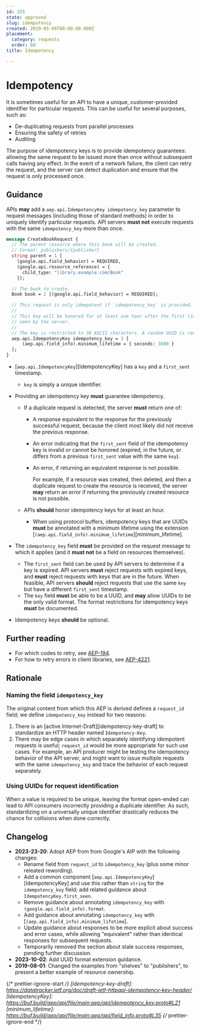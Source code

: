 ```yaml
---
id: 155
state: approved
slug: idempotency
created: 2019-05-06T00:00:00.000Z
placement:
  category: requests
  order: 60
title: Idempotency

--- 
```


# Idempotency

It is sometimes useful for an API to have a unique, customer-provided
identifier for particular requests. This can be useful for several purposes,
such as:

- De-duplicating requests from parallel processes
- Ensuring the safety of retries
- Auditing

The purpose of idempotency keys is to provide idempotency guarantees: allowing
the same request to be issued more than once without subsequent calls having
any effect. In the event of a network failure, the client can retry the
request, and the server can detect duplication and ensure that the request is
only processed once.

## Guidance

APIs **may** add a `aep.api.IdempotencyKey idempotency_key` parameter to
request messages (including those of standard methods) in order to uniquely
identify particular requests. API servers **must not** execute requests with
the same `idempotency_key` more than once.

```proto
message CreateBookRequest {
  // The parent resource where this book will be created.
  // Format: publishers/{publisher}
  string parent = 1 [
    (google.api.field_behavior) = REQUIRED,
    (google.api.resource_reference) = {
      child_type: "library.example.com/Book"
    }];

  // The book to create.
  Book book = 2 [(google.api.field_behavior) = REQUIRED];

  // This request is only idempotent if `idempotency_key` is provided.
  //
  // This key will be honored for at least one hour after the first time it is
  // seen by the server.
  //
  // The key is restricted to 36 ASCII characters. A random UUID is recommended.
  aep.api.IdempotencyKey idempotency_key = 3 [
      (aep.api.field_info).minimum_lifetime = { seconds: 3600 }
  ];
}
```

- [`aep.api.IdempotencyKey`][IdempotencyKey] has a `key` and a `first_sent`
  timestamp.

  - `key` is simply a unique identifier.

- Providing an idempotency key **must** guarantee idempotency.

  - If a duplicate request is detected, the server **must** return one of:

    - A response equivalent to the response for the previously successful
      request, because the client most likely did not receive the previous
      response.
    - An error indicating that the `first_sent` field of the idempotency key is
      invalid or cannot be honored (expired, in the future, or differs from a
      previous `first_sent` value with the same `key`).
    - An error, if returning an equivalent response is not possible.

      For example, if a resource was created, then deleted, and then a
      duplicate request to create the resource is received, the server **may**
      return an error if returning the previously created resource is not
      possible.

  - APIs **should** honor idempotency keys for at least an hour.
    - When using protocol buffers, idempotency keys that are UUIDs **must** be
      annotated with a minimum lifetime using the extension
      [`(aep.api.field_info).minimum_lifetime`][minimum_lifetime].

- The `idempotency_key` field **must** be provided on the request message to
  which it applies (and it **must not** be a field on resources themselves).

  - The `first_sent` field can be used by API servers to determine if a key is
    expired. API servers **must** reject requests with expired keys, and
    **must** reject requests with keys that are in the future. When feasible,
    API servers **should** reject requests that use the same `key` but have a
    different `first_sent` timestamp.
  - The `key` field **must** be able to be a UUID, and **may** allow UUIDs to
    be the only valid format. The format restrictions for idempotency keys
    **must** be documented.

- Idempotency keys **should** be optional.

## Further reading

- For which codes to retry, see [AEP-194](https://aep.dev/194).
- For how to retry errors in client libraries, see
  [AEP-4221](https://aep.dev/4221).

## Rationale

### Naming the field `idempotency_key`

The original content from which this AEP is derived defines a `request_id`
field; we define `idempotency_key` instead for two reasons:

1. There is an [active Internet-Draft][idempotency-key-draft] to standardize an
   HTTP header named `Idempotency-Key`.
1. There may be edge cases in which separately identifying idempotent requests
   is useful; `request_id` would be more appropriate for such use cases. For
   example, an API producer might be testing the idempotency behavior of the
   API server, and might want to issue multiple requests with the same
   `idempotency_key` and trace the behavior of each request separately.

### Using UUIDs for request identification

When a value is required to be unique, leaving the format open-ended can lead
to API consumers incorrectly providing a duplicate identifier. As such,
standardizing on a universally unique identifier drastically reduces the chance
for collisions when done correctly.

## Changelog

- **2023-23-20**: Adopt AEP from from Google's AIP with the following changes:
  - Rename field from `request_id` to `idempotency_key` (plus some minor
    releated rewording).
  - Add a common component [`aep.api.IdempotencyKey`][IdempotencyKey] and use
    this rather than `string` for the `idempotency_key` field; add related
    guidance about `IdempotencyKey.first_seen`.
  - Remove guidance about annotating `idempotency_key` with
    `(google.api.field_info).format`.
  - Add guidance about annotating `idempotency_key` with
    [`(aep.api.field_info).minimum_lifetime`].
  - Update guidance about responses to be more explicit about success and error
    cases, while allowing "equivalent" rather than identical responses for
    subsequent requests.
  - Temporarily removed the section about stale success responses, pending
    further discussion.
- **2023-10-02**: Add UUID format extension guidance.
- **2019-08-01**: Changed the examples from "shelves" to "publishers", to
  present a better example of resource ownership.

{/* prettier-ignore-start  */}
[idempotency-key-draft]: https://datatracker.ietf.org/doc/draft-ietf-httpapi-idempotency-key-header/
[IdempotencyKey]: https://buf.build/aep/api/file/main:aep/api/idempotency_key.proto#L21
[minimum_lifetime]: https://buf.build/aep/api/file/main:aep/api/field_info.proto#L35
{/* prettier-ignore-end  */}
